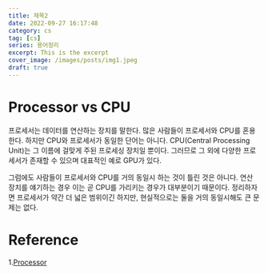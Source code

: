 ```yaml
---
title: 제목2
date: 2022-09-27 16:17:48
category: cs
tag: [cs]
series: 용어정리
excerpt: This is the excerpt
cover_image: /images/posts/img1.jpeg
draft: true
---
```


# Processor vs CPU

프로세서는 데이터를 연산하는 장치를 말한다.
많은 사람들이 프로세서와 CPU를 혼용한다.
하지만 CPU와 프로세서가 동일한 단어는 아니다.
CPU(Central Processing Unit)는 그 이름에 걸맞게 주된 프로세싱 장치일 뿐이다.
그러므로 그 외에 다양한 프로세서가 존재할 수 있으며 대표적인 예로 GPU가 있다.

그럼에도 사람들이 프로세서와 CPU를 거의 동일시 하는 것이 틀린 것은 아니다.
연산 장치를 얘기하는 경우 이는 곧 CPU를 가리키는 경우가 대부분이기 때문이다.
정리하자면 프로세서가 약간 더 넓은 범위이긴 하지만, 현실적으로는 둘을 거의 동일시해도 큰 문제는 없다.

# Reference

1.[Processor](<https://en.wikipedia.org/wiki/Processor_(computing)>)
